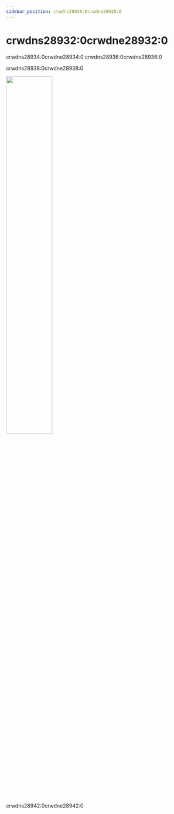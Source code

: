 ```yaml
---
sidebar_position: crwdns28930:0crwdne28930:0
---
```


# crwdns28932:0crwdne28932:0

crwdns28934:0crwdne28934:0 crwdns28936:0crwdne28936:0

crwdns28938:0crwdne28938:0

<div class="text--center">
  <img
    src=crwdns35810:0crwdne35810:0
    width="50%"
    class="screenshot"
  />
</div>

<br />

crwdns28942:0crwdne28942:0
